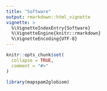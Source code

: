 ```yaml
---
title: "Software"
output: rmarkdown::html_vignette
vignette: >
  %\VignetteIndexEntry{Software}
  %\VignetteEngine{knitr::rmarkdown}
  %\VignetteEncoding{UTF-8}
---
```


```r
knitr::opts_chunk$set(
  collapse = TRUE,
  comment = "#>"
)
```

```r
library(mapspam2globiom)
```
